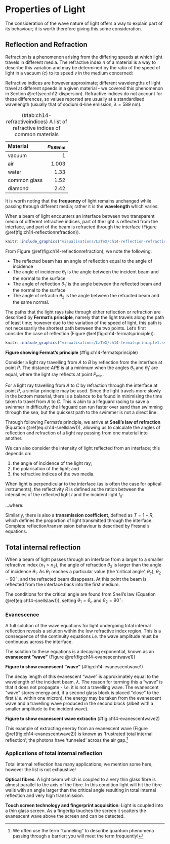 # Properties of Light {#sec:ch14-propertieslight}

The consideration of the wave nature of light offers a way to explain part of its behaviour; it is worth therefore giving this some consideration.

## Reflection and Refraction {#sec:ch14-reflectionrefraction}

Refraction is a phenomenon arising from the differing speeds at which light travels in different media.  The refractive index $n$ of a material is a way to describe this variation and may be determined by the ratio of the speed of light in a vacuum ($c$) to its speed $v$ in the medium concerned:

\begin{equation}
n = \frac{c}{v}
\end{equation}

Refractive indices are however approximate; different wavelengths of light travel at different speeds in a given material - we covered this phenomenon in Section \@ref(sec:ch12-dispersion). Refractive indices do not account for these differences, so values reported are usually at a standardised wavelength (usually that of sodium d-line emission, $\lambda = 589$ nm). 

Table: (\#tab:ch14-refractiveindices) A list of refractive indices of common materials

| Material | $n_{589 \textsf{nm}}$ | 
| :-- | --: | 
| vacuum | 1 | 
| air | 1.003 | 
| water | 1.33| 
| common glass | 1.52| 
| diamond | 2.42 | 

It is worth noting that the **frequency** of light remains unchanged while passing through different media; rather it is the **wavelength** which varies:

\begin{equation}
\lambda_n = \frac{\lambda}{n}
\end{equation}

When a beam of light encounters an interface between two transparent media of different refractive indices, part of the light is reflected from the interface, and part of the beam is refracted through the interface (Figure \@ref(fig:ch14-reflectionrefraction)).

```r
knitr::include_graphics("visualisations/LaTeX/ch14-reflection-refraction1.svg")
```

From Figure \@ref(fig:ch14-reflectionrefraction), we note the following:

* The reflected beam has an angle of reflection equal to the angle of incidence
* The angle of incidence $\theta_1$ is the angle between the incident beam and the normal to the surface
* The angle of reflection $\theta_1'$ is the angle between the reflected beam and the normal to the surface
* The angle of refractin $\theta_2$ is the angle between the refracted beam and the same normal.

The paths that the light rays take through either reflection or refraction are described by **Fermat's principle**, namely that the light travels along the path of least time; however due to the variation of the speed of light, this path is not necessarily the shortest path between the two points. Let's first consider the case of reflection (Figure \@ref(fig:ch14-fermatsprinciple)).

```r
knitr::include_graphics("visualisations/LaTeX/ch14-fermatsprinciple1.svg")
```

**Figure showing Fermat's principle**
(\#fig:ch14-fermatsprinciple)

Consider a light ray travelling from $A$ to $B$ by reflection from the interface at point $P$. The distance $APB$ is at a minimum when the angles $\theta_1$ and $\theta_1'$ are equal, where the light ray reflects at point $P_{\textsf{min}}$.

For a light ray travelling from $A$ to $C$ by refraction through the interface at point $P$, a similar principle may be used. Since the light travels more slowly in the bottom material, there is a balance to be found in minimising the time taken to travel from $A$ to $C$. This is akin to a lifeguard racing to save a swimmer in difficulty; the lifeguard can run faster over sand than swimming through the sea, but the quickest path to the swimmer is not a direct line.

Through following Fermat's principle, we arrive at **Snell's law of refraction** (Equation \@ref(eq:ch14-snellslaw1)), allowing us to calculate the angles of reflection and refraction of a light ray passing from one material into another.

\begin{equation}
n_1 \sin \theta_1 = n_2 \sin \theta_2
(\#eq:ch14-snellslaw1)
\end{equation}

We can also consider the intensity of light reflected from an interface; this depends on:

1. the angle of incidence of the light ray;
1. the polarisation of the light; and
1. the refractive indices of the two media.

When light is perpendicular to the interface (as is often the case for optical instruments), the reflectivity $R$ is defined as the ration between the intensities of the reflected light $I$ and the incident light $I_0$:

\begin{equation}
R = \frac{I}{I_0} \quad \textsf{or} \quad I = R I_0
\end{equation}

...where:

\begin{equation}
R = \left( \frac{n_1 - n_2}{n_1 + n_2} \right)^2
\end{equation}

Similarly, there is also a **transmission coefficient**, defined as $T = 1-R$, which defines the proportion of light transmitted through the interface.  Complete reflection/transmission behaviour is described by Fresnel's equations.


## Total internal reflection {#sec:ch14-internalreflection}

When a beam of light passes through an interface from a larger to a smaller refractive index ($n_1 > n_2$), the angle of refraction $\theta_2$ is larger than the angle of incidence $\theta_1$.  As $\theta_1$ reaches a particular value (the 'critical angle', $\theta_c$), $\theta_2 = 90^\circ$, and the refracted beam disappears.  At this point the beam is reflected from the interface back into the first medium.

The conditions for the critical angle are found from Snell's law (Equation \@ref(eq:ch14-snellslaw1)), setting $\theta_1 = \theta_c$ and $\theta_2 = 90^\circ$:

\begin{equation}
\sin \theta_c = \frac{n_2}{n_1}\sin(90^\circ) = \frac{n_2}{n_1}
\end{equation}

### Evanescence {#sec:ch14-evanescence}

A full solution of the wave equations for light undergoing total internal reflection reveals a solution within the low refractive index region. This is a consequence of the continuity equations *i.e.* the wave amplitude must be continuous across the interface.

The solution to these equations is a decaying exponential, known as an **evanescent "wave"** (Figure \@ref(fig:ch14-evanescentwave1))

**Figure to show evanescent "wave"**
(\#fig:ch14-evanescentwave1)

The decay length of this evanescent "wave" is approximately equal to the wavelength of the incident beam, $\lambda$.  The reason for terming this a "wave" is that it does not propagate - *i.e.* it is not a travelling wave.  The evanescent "wave" stores energy and, if a second glass block is placed "close" to the first (*i.e.* within one micron), the energy may be taken from the evanescent wave and a travelling wave produced in the second block (albeit with a smaller amplitude to the incident wave).

**Figure to show evanescent wave extractin**
(\#fig:ch14-evanescentwave2)

This example of extracting enerby from an evanescent wave (Figure \@ref(fig:ch14-evanescentwave2)) is known as 'frustrated total internal reflection'; the photons have 'tunneled' across the air gap.^[We often use the term "tunneling" to describe quantum phenomena passing through a barrier; you will meet the term frequently!]

### Applications of total internal reflection {#sec:ch14-tirapplications}

Total internal reflection has many applications; we mention some here, however the list is not exhaustive!

**Optical fibres**: A light beam which is coupled to a very thin glass fibre is almost parallel to the axis of the fibre. In this condition light will hit the fibre walls with an angle larger than the critical angle resulting in total internal reflection and very high transmission.

**Touch screen technology and fingerprint acquisition**: Light is coupled into a thin glass screen. As a fingertip touches the screen it scatters the evanescent wave above the screen and can be detected.

